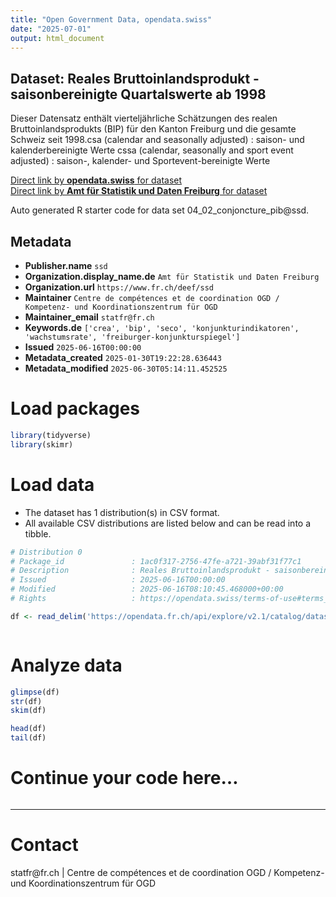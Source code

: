 ```yaml
---
title: "Open Government Data, opendata.swiss"
date: "2025-07-01"
output: html_document
---
```


## Dataset: Reales Bruttoinlandsprodukt - saisonbereinigte Quartalswerte ab 1998

Dieser Datensatz enthält vierteljährliche Schätzungen des realen Bruttoinlandsprodukts (BIP) für den Kanton Freiburg und die gesamte Schweiz seit 1998.csa (calendar and seasonally adjusted) : saison- und
kalenderbereinigte Werte
cssa (calendar, seasonally and sport event adjusted) :
saison-, kalender- und Sportevent-bereinigte Werte

[Direct link by **opendata.swiss** for dataset](https://opendata.swiss/de/dataset/reales-bruttoinlandsprodukt-saisonbereinigte-quartalswerte-ab-1998)<br>
[Direct link by **Amt für Statistik und Daten Freiburg** for dataset](https://opendata.fr.ch/explore/dataset/04_02_conjoncture_pib/)

Auto generated R starter code for data set 04_02_conjoncture_pib@ssd.

## Metadata

- **Publisher.name** `ssd`
- **Organization.display_name.de** `Amt für Statistik und Daten Freiburg`
- **Organization.url** `https://www.fr.ch/deef/ssd`
- **Maintainer** `Centre de compétences et de coordination OGD / Kompetenz- und Koordinationszentrum für OGD`
- **Maintainer_email** `statfr@fr.ch`
- **Keywords.de** `['crea', 'bip', 'seco', 'konjunkturindikatoren', 'wachstumsrate', 'freiburger-konjunkturspiegel']`
- **Issued** `2025-06-16T00:00:00`
- **Metadata_created** `2025-01-30T19:22:28.636443`
- **Metadata_modified** `2025-06-30T05:14:11.452525`


# Load packages

```r

library(tidyverse)
library(skimr)

```

# Load data

-   The dataset has 1 distribution(s) in CSV format.
-   All available CSV distributions are listed below and can be read into a tibble.

```r

# Distribution 0
# Package_id               : 1ac0f317-2756-47fe-a721-39abf31f77c1
# Description              : Reales Bruttoinlandsprodukt - saisonbereinigte Quartalswerte ab 1998 (csv)
# Issued                   : 2025-06-16T00:00:00
# Modified                 : 2025-06-16T08:10:45.468000+00:00
# Rights                   : https://opendata.swiss/terms-of-use#terms_by

df <- read_delim('https://opendata.fr.ch/api/explore/v2.1/catalog/datasets/04_02_conjoncture_pib/exports/csv?use_labels=true')



```

# Analyze data

```r

glimpse(df)
str(df)
skim(df)

head(df)
tail(df)

```

# Continue your code here...

```r

```

------------------------------------------------------------------------

# Contact

statfr@fr.ch | Centre de compétences et de coordination OGD / Kompetenz- und Koordinationszentrum für OGD

